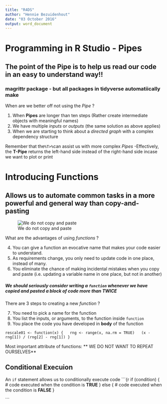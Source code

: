```yaml
---
title: "R4DS"
author: "Hennie Bezuidenhout"
date: "03 October 2016"
output: word_document 
---
```

# Programming in R Studio - Pipes
## The point of the **Pipe** is to help us read our code in an easy to understand way!!
### magrittr package - but all packages in tidyverse automatiically make 

When are we better off not using the *Pipe* ?

 (@) When **Pipes** are longer than ten steps (Rather create intermediate objects with meaningful names)
 (@) We have multiple *inputs* or *outputs* (the same solution as above applies)
 (@) When we are starting to think about a *directed graph* with a complex dependency structure
 
Remember that the``%T>%``can assist us with more complex *Pipes* 
-Effectively, the **T-Pipe** returns the left-hand side instead of the right-hand side incase we want to plot or print

# Introducing Functions 
## Allows us to automate common tasks in a more powerful and general way than copy-and-pasting
![We do not copy and paste](https://imaginationoverflowsw.files.wordpress.com/2010/11/anti-copy-paste.jpg)

What are the advantages of using *functions* ?

(@) You can give a function an evocative name that makes your code easier to understand.
(@) As requirements change, you only need to update code in one place, instead of many.
(@) You eliminate the chance of making incidental mistakes when you copy and paste (i.e. updating a variable name in one place, but not in another)

##### We should seriously consider writing a `function` whenever we have copied and pasted a block of code more than **TWICE**

There are 3 steps to creating a new *function* ?

(@) You need to pick a name for the function
(@) You list the inputs, or arguments, to the function inside ```function```
(@) You place the code you have developed in **body** of the function

```rescale01 <- function(x) {
  rng <- range(x, na.rm = TRUE)
  (x - rng[1]) / (rng[2] - rng[1])
}```

Most important attribute of functions: ** WE DO NOT WANT TO REPEAT OURSELVES**

## Conditional Execuion
An ```if``` statement allows us to conditionally execute code
```{r
if (condition) {
# code executed when the condition is **TRUE**
}
else {
# code executed when the condition is **FALSE**
}

```















